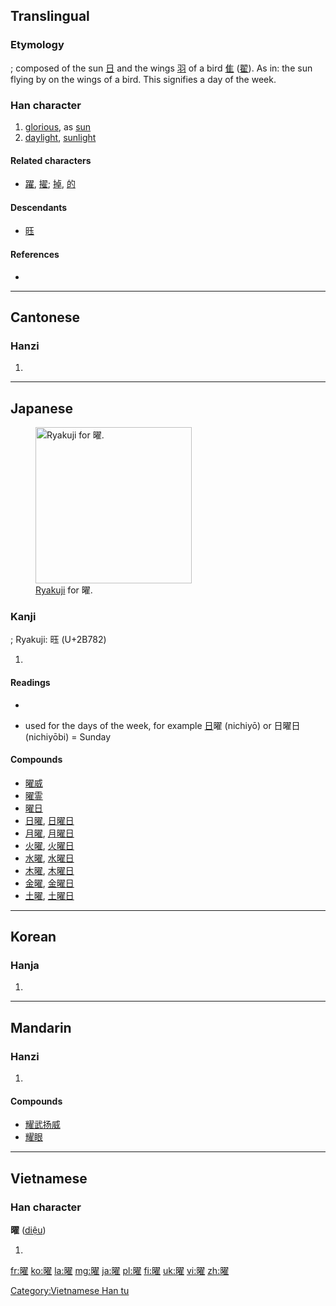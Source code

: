 <!--{{stroke order|strokes=18}}-->
{{also|耀}}
==Translingual==
{{stroke order|strokes=18|type=jbw}}

===Etymology===
{{Han compound|日|t1=sun|翟}}; composed of the sun [[日]] and the wings [[羽]] of a bird [[隹]] ([[翟]]). As in: the sun flying by on the wings of a bird. This signifies a day of the week.

===Han character===
{{Han char|rn=72|rad=日|as=14|sn=18|four=6701<sub>4</sub>|canj=日尸一土 (ASMG)|ids=⿰[[日]][[翟]]}}

# [[glorious]], as [[sun]]
# [[daylight]], [[sunlight]]

====Related characters====
* [[躍]], [[擢]]; [[掉]], [[的]] {{qualifier|cognate characters}}

====Descendants====
* [[𫞂]]

====References====
* {{Han ref|kx=0501.110|dkj=14227|dj=0871.200|hdz=21540.050|uh=66DC|ud=26332|bh=C260|bd=49760}}

----

==Cantonese==

===Hanzi===
{{yue-hanzi|jyut=|y=yiu6}}

# {{defn|lang=yue|sort=日14}}

----

==Japanese==
[[File:Abbreviation_kanji_YOU.png|thumb|right|250px|[[w:en:Ryakuji|Ryakuji]] for 曜.]]

===Kanji===
{{ja-kanji|rs=日18|grade=2}}; Ryakuji: 𫞂 (U+2B782)

# {{defn|lang=ja|sort=日14}}

====Readings====
* {{ja-readings|on=[[よう]] (yō)|kun=[[ひかり]] (hikari), [[かがやく]] (kagayaku)}}

* used for the days of the week, for example [[日]]曜 (nichiyō) or 日曜日 (nichiyōbi) = Sunday

====Compounds====
* [[曜威]]
* [[曜霊]]
* [[曜日]]
* [[日曜]], [[日曜日]]
* [[月曜]], [[月曜日]]
* [[火曜]], [[火曜日]]
* [[水曜]], [[水曜日]]
* [[木曜]], [[木曜日]]
* [[金曜]], [[金曜日]]
* [[土曜]], [[土曜日]]

----

==Korean==

===Hanja===
{{ko-hanja|hangeul=요|eumhun=|rv=yo|mr=yo|y=yo}}

# {{defn|lang=ko|sort=日14}}

----

==Mandarin==

===Hanzi===
{{cmn-hanzi|pin=[[yào]] ([[yao4]])|wg=yao<sup>4</sup>}}

# {{defn|lang=cmn|sort=日14}}

====Compounds====
* [[耀武扬威]]
* [[耀眼]]

----

==Vietnamese==

===Han character===
'''曜''' ([[diệu]])

# {{defn|lang=vi}}

[[Category:Vietnamese Han tu]]

[[fr:曜]]
[[ko:曜]]
[[la:曜]]
[[mg:曜]]
[[ja:曜]]
[[pl:曜]]
[[fi:曜]]
[[uk:曜]]
[[vi:曜]]
[[zh:曜]]